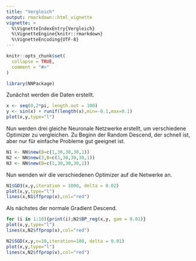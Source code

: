 ```yaml
---
title: "Vergleich"
output: rmarkdown::html_vignette
vignette: >
  %\VignetteIndexEntry{Vergleich}
  %\VignetteEngine{knitr::rmarkdown}
  %\VignetteEncoding{UTF-8}
---
```


```r
knitr::opts_chunk$set(
  collapse = TRUE,
  comment = "#>"
)
```

```r
library(NNPackage)
```
Zunächst werden die Daten erstellt.
```r
x <- seq(0,2*pi, length.out = 100)
y <- sin(x) + runif(length(x),min=-0.1,max=0.1)
plot(x,y,type="l")
```
Nun werden drei gleiche Neuronale Netzwerke erstellt, um verschiedene Optimizer zu vergleichen.
Zu Beginn der Random Descend, der schnell ist, aber nur für einfache Probleme gut geeignet ist.
```r
N1 <- NN$new(B=c(1,30,30,30,1))
N2 <- NN$new(3,B=c(1,30,30,30,1))
N3 <- NN$new(B=c(1,30,30,30,1))
```
Nun wenden wir die verschiedenen Optimizer auf die Netwerke an.
```r
N1$GD3(x,y,iteration = 1000, delta = 0.02)
plot(x,y,type="l")
lines(x,N1$ffprop(x),col="red")
```
Als nächstes der normale Gradient Descend.
```r
for (i in 1:10){print(i);N2$BP_reg(x,y, gam = 0.01)}
plot(x,y,type="l")
lines(x,N2$ffprop(x),col="red")
```
```r
N2$SGD(x,y,n=10,iteration=100, delta = 0.01)
plot(x,y,type="l")
lines(x,N2$ffprop(x),col="red")
```
